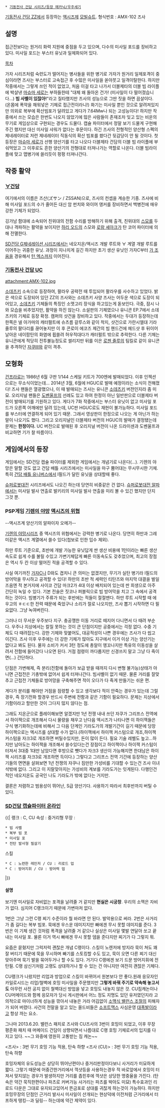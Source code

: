  * [[기동전사 건담 시리즈/등장 메카닉/우주세기]]

[[기동전사 건담 ZZ]]에서 등장하는 [[액시즈]]제 [[모빌슈트]].
형식번호 : AMX-102 즈사

== 설명 ==
접근전보다는 원거리 화력 지원에 중점을 두고 있으며, 다수의 미사일 포드를 장비하고 있다. 미사일 포드는 부스터 유닛과 일체화되어 있다.

[[목차]]

가자 시리즈처럼 숙련도가 떨어지는 병사들을 위한 병기로 가자가 원거리 일제포격이 중심이라면 즈사는 부스터로 고속접근 후 수많은 미사일을 쏟아붓고 일격이탈한다. 하지만 작중에서는 그렇게 쓰인 적이 없었고, 처음 이걸 타고 나가서 더블제타의 더블 빔 라이플에 박살낸 [[마슈마 세로]]는 부하들한테 "대체 왜 돌아온 건가! (미사일이 다 떨어졌습니다...) '''빔 사벨이 있잖아!'''"라고 질타했지만 즈사의 성능으로 그딴 짓을 하면 끔살이다. (온몸에 폭약을 채워넣은 기체로 접근전이라니!) 화기는 미사일 뿐인 것으로 알려져있지만 의외로 복부에 확산빔포가 달려있고 게다가 7.64Mw나 되는 고성능이다! 하지만 작중에서 쓰는 모습은 한번도 나오지 않았기에 많은 사람들이 존재조차 잊고 있는 비운의 무기로 게임상으로 구현되는 경우도 드물다. 캡슐 파이터에서 정말 보기 드물게 구현해주긴 했지만 대신 미사일 샤워가 없다는 후문이다. 하긴 즈사의 전형적인 양산형 스펙의 제네레이터로 저런 제네레이터 직동식의 확산 빔포를 쐈다간 뒷감당이 안 될 것이다. 첫 등장은 [[마슈마 세로]]가 선행 양산기를 타고 나오다 더블제타 건담의 더블 빔 라이플에 부숴먹었고 그 이후로도 흔한 양산기의 전형대로 터져나가는 역할로 나온다. 더블 빔라이플에 맞고 맵병기에 쓸리듯이 펑펑 터져나간다.

== 작중 활약 ==
=== [[∀건담]] ===
여기에서의 이름은 즈산(ズサン / ZSSAN)으로, 즈사의 컨셉을 계승한 기종. 즈사에 비해 미사일 포드의 수가 줄어든 대신 암 펀치와 와이어 앵커를 장비하면서 백병전에 매우 강한 기체가 되었다.

깅가남 함대에 소속되어 친위대의 전함 수리를 방해하기 위해 출격, 친위대의 [[스모]]를 두 대나 격파하는 활약을 보이지만 [[하리 오드]]의 스모와 [[로랑 셰아크]]가 탄 코어 파이터에 의해 전멸한다.

[[SD건담 G제네레이션 시리즈]]에서는 네오지온/액시즈 개발 루트와 ∀ 계열 개발 루트를 이어주는 귀중한 유닛. 과정이 지나치게 길긴 하지만 초기 생산 유닛인 가자C부터 [[가 조움]]을 경유해서 [[턴 엑스]]까지 이어진다.

=== [[기동전사 건담 UC]] ===
attachment:AMX-102.jpg

[[소데츠키]] 소속으로 등장하여, 팔라우 공략전 때 투입되어 팔라우를 사수하고 있었다. 밝은 색으로 도장되어 있던 ZZ의 즈사와는 소데츠키 사양 즈사는 어두운 색으로 도장이 되어있고, [[소데츠키]] 기체들의 특징인 소맷고리 장식을 하고있는게 돋보인다. 극중, 잠시 나와 모습을 비추었지만, 활약을 하진 않는다. 소설판의 기체였으나 유니콘 EP.7에서 소데츠키의 기체로 등장 확정. 캠퍼의 샷건을 장비하고 있다. 작중에서는 두대가 등장하는데 한쪽은 넬 아가마의 캐터펄트에 슈츠름 갈루스와 같이 착지, 샷건으로 가란시엘대 기라 줄루의 팔다리를 끊어놓지만 이 후 콘로이 에코즈 제간의 빔 핸드건에 헤드샷 후 뒤이어 날아온 네이팜탄의 화염에 휩쓸려 허우적대다가 캐터펄트 밖으로 추락한다. 다른 기체는 유니콘에게 적당히 전투불능정도로 썰리지만 뒤를 이은 [[로젠 줄루]]의 팀킬로 같이 유니콘을 추격하던 [[자쿠III]]와 같이 격추.

== 모형화 ==
[[건프라]]로는 1986년 6월 구판 1/144 스케일 키트가 700엔에 발매되었다. 이후 인젝션으로는 무소식이었는데...
2014년 3월, 6월에 HGUC로 발매 예정이라는 소식이 전해졌다! 즈사 팬들은 열광했으나, 이 때 발매되는 즈사는 유니콘 [[소데츠키]] 버전인지라 좀 미묘. 오리지널 팬들은 [[도벤울프]]의 선례도 있고 하여 한정이 아닌 일반판으로 더블제타 버전이 발매되기를 기원하고 있다. 게다가 7화 작중에서는 부스터 유닛이 없고 미사일 포드가 오른쪽 어깨에만 달려 있는데, UC판 HGUC로도 재현이 불가능하다. 미사일 포드를 부스터에 연결하게 되어 있기 때문. 그래서 영상판이 한정으로 나오는 게 아닌가 하는 말이 나오기도 했다. 그리고 오리지널인 더블제타 버전의 HGUC의 발매가 결정됐는데 문제는 '''한정이다.''' UC 버전으로 발매된 후 오리지널 버전이 나온 드라이센과 도벤울프과 비교하면 기가 찰 따름이다.

 
== 게임에서의 등장 ==
게임에서는 SD건담 캡슐 파이터를 제외한 게임에서는 개념기로 나온다(...). 기렌의 야망은 말할 것도 없고 건담 배틀 시리즈에서는 미사일을 마구 뿜어대는 무시무시한 기체. 특히 [[건담 배틀 유니버스]]에서 I필드가 달린 유닛을 상대할때 좋다.

[[슈퍼로봇대전]] 시리즈에서도 나오긴 하는데 당연히 비중같은 건 없다. [[슈퍼로봇대전 알파]]에서는 미사일 발사 연출로 발키리의 미사일 발사 연출을 미리 볼 수 있긴 했지만 단지 그것 뿐.
=== PSP게임 [[기렌의 야망]] [[액시즈의 위협]] ===
--액시즈계 양산기의 알파이자 오메가--

[[기렌의 야망]]시리즈 중 액시즈의 위협에서는 강력한 병기로 나온다. 당연히 하만과 그레미같은 액시즈 계열에서 쓸수 있다(첩보로 인한 입수 제외). 

하만 루트 기준으로, 초반에 개발 가능한 유닛답게 싼 생산 비용에 1턴이라는 빠른 생산속도로 쉽게 수를 불릴 수있고 가변기체답게 빠른 이동속도도 갖추었으며, 최고의 장점은 역시 두 칸 이상 떨어진 적을 공격할 수 있다. 

사실 여기까진 [[가자C]]나 D와도 겹치니 큰 의미는 없겠지만, 무기가 실탄 병기라 I필드의 방어막을 무시하고 공격할 수 있다! 하만의 초반 적 세력인 티탄즈와 마지막 대결을 벌일 즈음엔 적 본거지에 사이코 건담 마크2가 4대 이상 배치되어 있는데 싼 희생으로 아주 간단히 녹일 수 있다. 기본 전술은 짓코나 퍼블릭으로 빔 방어막을 치고 그 속에서 공격하는 것이다. 빔병기가 주류가 되는 후반에는 적들이 절절맨다. 하만 루트 시작할 때 에우고의 ㅎㄷㄷ한 전력 때문에 죽었구나 소리가 절로 나오지만, 즈사 뽑기 시작하면 다 필요없다. 그냥 녹여버린다. 

그러나 더 무서운 우주보다 지구. 충공깽한 이동 거리로 떼지어 다니면서 다 때려 부순다. 우주나 지상에서는 칼질 못하는 것이 큰 단점이지만 공중에서는 걱정 없다. 수중 기체도 다 때려잡는다. 강한 기체와 맞붙어도, 대공적성이 나쁜 경우에는 즈사가 다 씹고 이긴다. 즈사 이후 우주에는 더 강한 기체가 많아도 지구에서 이거 이상 가는 양산기는 없다고 봐도 된다. 물자 소비가 커서 3턴 정도에 총알이 엥꼬나지만 특유의 이동성을 살려서 전함에 들어갔다 나오면 된다. 거점 점령이 까다롭지만 신경쓰지 말고 그냥 다 죽이면(...) 간단하다.     

단점은 가변해제, 즉 분리(전함에 돌아가 보급 받을 때까지 다시 변형 불가능)상태가 아니면 근접전은 기총밖에 없어서 쉽게 터져나간다. 빔샤벨이 없기 때문. 물론 거리를 잘맞추고 근접전 기체들로 방어망을 구축해주면 적이 오다가 다 죽게 만들기는 쉬운 편. 

게다가 분리를 해야만 거점을 점령할 수 있고 생각보다 적이 안죽는 경우가 있는데 그럴 경우, 즉 장기전화 할경우 반드시 주변에 전함과 같은 기함이 필요하다. 문제는 지상에서 기함이라고 할만한 것이 그다지 많지 않다는 점. 

그래도 지온군으로 플레이해보면 알겠지만 1년 전쟁 내내 쓰던 자쿠가 그리프스 전역에서 하이잭으로 개조해서 다시 물량을 채우고 난다음 엑시즈가 나타나면 이 하이잭들은 구식 병기화하는데에 비해서 그 다음 단계인 기라도가의 개발기간이 길기 때문에 당장 하이잭으로는 엑시즈를 상대할 수가 없다.(하이잭에서 하이잭 커스텀으로 개조,하이잭 커스텀을 자크3로 개조하면 버틸수있지만, 돈이 많이 든다. 필요 기술 레벨도 높고...하지만 남아도는 하이잭을 개조해서 쓸수있다는건 장점이고 하이잭이나 하이잭 커스텀이 터져서 3대중 1대만 남았다면 후방으로 뺏다가 자크3 생산이 가능해지면 한대남은 하이잭 시리즈를 자크3로 개조하면 득이다.) 그렇다고 그리프스 전역 기간에 등장하는 양산기들의 면면을 살펴보면 1년 전쟁의 자쿠나 짐만한 가성비를 기대할 수 있는건 즈사 이녀석밖에 없다. 그리고 이 지랄맞아지는 가성비의 계보를 기라도가는 잇게된다. 다행인건 적인 네오지온도 공국인 나도 기라도가 밖에 없다는 거지만. 

결론은 저렴하고 범용성이 뛰어난, S급 양산기다. 사용하기 따라서 최후반까지 버틸 수 있다. 

=== [[SD건담 캡슐파이터 온라인]] ===
{{|
랭크 : C, CU
속성 : 중거리형
무장 : 
 * 빔 사벨
 * 복부 빔 포
 * 미사일 포
 * 전탄 발사형 필살기
스킬
 * C : 노련한 레인저 / CU : 리로드 업
 * C : 방어지휘 / CU : 방어력 업
|}}
==== 설명 ====
보기엔 미사일로 자비없는 포격을 날려줄 거 같지만 '''현실은 시궁창'''. 우리의 소맥은 자비가 없다. 심지어 C랭크이기 때문에 가변마저 없다.

1번은 그냥 그런 C랭 찌기 수준이라 뭘 바라면 안 된다. 발악용으로 써라. 2번은 사거리가 좀 길다는 복부 빔포. 묵에겐 우스운 데미지지만 빠에겐 무시 못할 데미지를 준다. 3번은 이 기체 생긴 것처럼 폭격을 날려줄 거 같으나 실상은 미사일 몇발 연달아 쏘고 끝내는 미사일 포. 물론 이거 역시 빠에겐 무시 못할 뎀을 준다지만 찌기가 다 그렇지 뭐.

요즘은 묻혔지만 그럭저럭 괜찮은 개념 C랭이다. 스킬이 노렌저에 방지라 묵이 쳐도 꽤 잘 버티기 때문에 묵을 무시하며 빠기를 스토킹할 수도 있고, 묵이 오면 다른 찌기 대신 맞아주며 묵기 발을 묶어두거나 할 수도 있다. 거기다 C랭에겐 보기 드문 방어지휘에 전탄필. C랭 삼신기처럼 고랭도 상대하거나 할 수 있는 건 아니지만 여전히 괜찮은 기체다.

CU랭크가 나왔지만 리업과 방업으로 스킬이 바뀌어서 원본보다 안 좋다.원래 응모자인 카일로시드는 리업/철벽에 호밍 미사일을 주문했지만 '''그렇게 바꿔 주기로 약속해 놓고서도''' 아무런 사전 공지 없이 철벽대신 방업을 넣고 호밍도 내놓지 않은 것. CU짐캐논이나 CU머메이드와 함께 응모자가 당시 게시판에서 어느 정도 지명도 있던 유저였던지라 고의적으로 마이너하게 성능을 깎아서 내놓은 거라 어김없이 [[소맥식 밸런스 조절]]의 피해자가 되어 버렸다. 사건의 전말을 알고 있는 올드비들은 [[소프트맥스]] 사심운영 [[대폭발]]이라고 항상 까는 요소.

그나마 2013.6.20. 밸런스 패치로 즈사와 CU즈사의 3번이 호밍이 되었고, 이후 무장 평준화 패치 때 머메이드 건담이 상향되면서 나름대로 C랭 호밍 기체로서의 입지를 다지고 있다. ~~그 와중에 영원히 고통받는 짐 캐논~~

<즈사> : 3번 무기 호밍 기능 적용, 탄속 하향
<즈사 (CU)> : 3번 무기 호밍 기능 적용, 탄속 하향

호밍자체의 유도성능은 상당히 뛰어난편이나 중거리판정이다보니 사거리가 미묘하게 짧다. 그렇기 때문에 어중간한거리에서 꺽샷등을 사용하는경우 적 바로앞에서 호밍이 터져서 맞지않는 경우가 발생하지만 거리를 좁힌후에 꺽샷은 상당한 명중율을 가진다. (탄속은 약간 묵직한편이나 파츠로 커버가능 사거리는 파츠를 박아도 미묘) 특수효과인 리로드 다운은 그대로 유지되고있어서 뜬금포로 상대를 귀찮게 하는것이 가능하다. 하지만 호밍무장의 단점인 근거리 발사시 미사일이 산개되는 현상덕에 이전처럼 근거리에서 터프하게 탱킹--과 딜링-- 하는데에 약간 제약이 있다.
